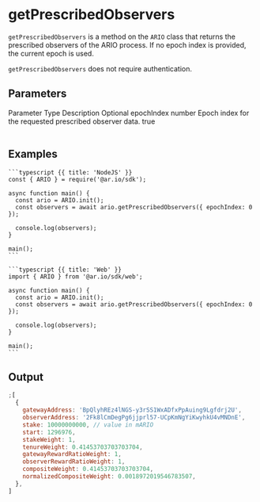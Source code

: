 
# getPrescribedObservers

`getPrescribedObservers` is a method on the `ARIO` class that returns the prescribed observers of the ARIO process. If no epoch index is provided, the current epoch is used.

`getPrescribedObservers` does not require authentication.

## Parameters

<Table>
  <Table.Head>
    <Table.Row>
      <Table.Header>Parameter</Table.Header>
      <Table.Header>Type</Table.Header>
      <Table.Header>Description</Table.Header>
      <Table.Header>Optional</Table.Header>
    </Table.Row>
  </Table.Head>
  <Table.Body>
    <Table.Row>
      <Table.Cell className="font-semibold">epochIndex</Table.Cell>
      <Table.Cell>number</Table.Cell>
      <Table.Cell>
        Epoch index for the requested prescribed observer data.
      </Table.Cell>
      <Table.Cell>true</Table.Cell>
    </Table.Row>
  </Table.Body>
</Table>

## Examples

<CodeGroup title="getPrescribedObservers">

    ```typescript {{ title: 'NodeJS' }}
    const { ARIO } = require('@ar.io/sdk');

    async function main() {
      const ario = ARIO.init();
      const observers = await ario.getPrescribedObservers({ epochIndex: 0 });

      console.log(observers);
    }

    main();
    ```

    ```typescript {{ title: 'Web' }}
    import { ARIO } from '@ar.io/sdk/web';

    async function main() {
      const ario = ARIO.init();
      const observers = await ario.getPrescribedObservers({ epochIndex: 0 });

      console.log(observers);
    }

    main();
    ```

</CodeGroup>

## Output

```js
;[
  {
    gatewayAddress: 'BpQlyhREz4lNGS-y3rSS1WxADfxPpAuing9Lgfdrj2U',
    observerAddress: '2Fk8lCmDegPg6jjprl57-UCpKmNgYiKwyhkU4vMNDnE',
    stake: 10000000000, // value in mARIO
    start: 1296976,
    stakeWeight: 1,
    tenureWeight: 0.41453703703703704,
    gatewayRewardRatioWeight: 1,
    observerRewardRatioWeight: 1,
    compositeWeight: 0.41453703703703704,
    normalizedCompositeWeight: 0.0018972019546783507,
  },
]
```
